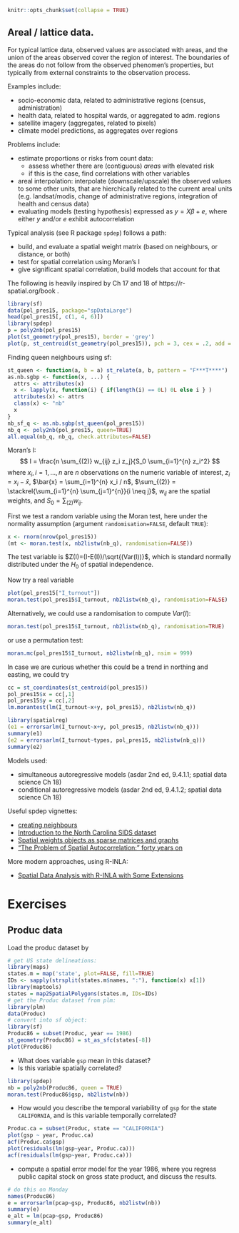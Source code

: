 ```r
knitr::opts_chunk$set(collapse = TRUE)
```

## Areal / lattice data.

For typical lattice data, observed values are associated with
areas, and the union of the areas observed cover the region of
interest. The boundaries of the areas do not follow from the observed
phenomen's properties, but typically from external constraints to
the observation process.

Examples include:

* socio-economic data, related to administrative regions (census, administration)
* health data, related to hospital wards, or aggregated to adm. regions
* satellite imagery (aggregates, related to pixels)
* climate model predictions, as aggregates over regions

Problems include:

* estimate proportions or risks from count data: 
    * assess whether there are (contiguous) _areas_ with elevated risk
    * if this is the case, find correlations with other variables
* areal interpolation: interpolate (downscale/upscale) the observed values to some other units, that are hierchically related to the current areal units (e.g. landsat/modis, change of administrative regions, integration of health and census data)
* evaluating models (testing hypothesis) expressed as $y = X\beta + e$, where either $y$ and/or $e$ exhibit autocorrelation

Typical analysis (see R package `spdep`) follows a path:

* build, and evaluate a spatial weight matrix (based on neighbours, or distance, or both)
* test for spatial correlation using Moran's I
* give significant spatial correlation, build models that account for that


The following is heavily inspired by Ch 17 and 18 of https://r-spatial.org/book .

```r
library(sf)
data(pol_pres15, package="spDataLarge")
head(pol_pres15[, c(1, 4, 6)])
library(spdep)
p = poly2nb(pol_pres15)
plot(st_geometry(pol_pres15), border = 'grey')
plot(p, st_centroid(st_geometry(pol_pres15)), pch = 3, cex = .2, add = TRUE)
```

Finding queen neighbours using sf:
```r
st_queen <- function(a, b = a) st_relate(a, b, pattern = "F***T****")
as.nb.sgbp <- function(x, ...) {
  attrs <- attributes(x)
  x <- lapply(x, function(i) { if(length(i) == 0L) 0L else i } )
  attributes(x) <- attrs
  class(x) <- "nb"
  x
}
nb_sf_q <- as.nb.sgbp(st_queen(pol_pres15))
nb_q <- poly2nb(pol_pres15, queen=TRUE)
all.equal(nb_q, nb_q, check.attributes=FALSE)
```

Moran's I:
$$
I = \frac{n \sum_{(2)} w_{ij} z_i z_j}{S_0 \sum_{i=1}^{n} z_i^2}
$$
where $x_i, i=1, \ldots, n$ are $n$ observations on the numeric variable of interest, $z_i = x_i - \bar{x}$, $\bar{x} = \sum_{i=1}^{n} x_i / n$, $\sum_{(2)} = \stackrel{\sum_{i=1}^{n} \sum_{j=1}^{n}}{i \neq j}$, $w_{ij}$ are the spatial weights, and $S_0 = \sum_{(2)} w_{ij}$. 

First we test a random variable using the Moran test, here under the normality assumption (argument `randomisation=FALSE`, default `TRUE`):

```r
x <- rnorm(nrow(pol_pres15))
(mt <- moran.test(x, nb2listw(nb_q), randomisation=FALSE))
```
The test variable is $Z(I)=(I-E(I))/\sqrt{(Var(I))}$, which is standard normally distributed under the $H_0$ of spatial independence.

Now try a real variable
```r
plot(pol_pres15["I_turnout"])
moran.test(pol_pres15$I_turnout, nb2listw(nb_q), randomisation=FALSE)
```
Alternatively, we could use a randomisation to compute $Var(I)$:
```r
moran.test(pol_pres15$I_turnout, nb2listw(nb_q), randomisation=TRUE)
```

or use a permutation test:
```r
moran.mc(pol_pres15$I_turnout, nb2listw(nb_q), nsim = 999)
```


In case we are curious whether this could be a trend in northing and easting, we could try
```r
cc = st_coordinates(st_centroid(pol_pres15))
pol_pres15$x = cc[,1]
pol_pres15$y = cc[,2]
lm.morantest(lm(I_turnout~x+y, pol_pres15), nb2listw(nb_q))
```

```r
library(spatialreg)
(e1 = errorsarlm(I_turnout~x+y, pol_pres15, nb2listw(nb_q)))
summary(e1)
(e2 = errorsarlm(I_turnout~types, pol_pres15, nb2listw(nb_q)))
summary(e2)
```

Models used:

* simultaneous autoregressive models (asdar 2nd ed, 9.4.1.1; spatial data science Ch 18)
* conditional autoregressive models (asdar 2nd ed, 9.4.1.2; spatial data science Ch 18)

Useful spdep vignettes:

* [creating neighbours](https://cran.r-project.org/web/packages/spdep/vignettes/nb.pdf)
* [Introduction to the North Carolina SIDS dataset](https://cran.r-project.org/web/packages/spdep/vignettes/sids.pdf)
* [Spatial weights objects as sparse matrices and graphs](https://cran.r-project.org/web/packages/spdep/vignettes/nb_igraph.html)
* ["The Problem of Spatial Autocorrelation:" forty years on](https://cran.r-project.org/web/packages/spdep/vignettes/CO69.pdf)

More modern approaches, using R-INLA:

* [Spatial Data Analysis with R-INLA with Some Extensions](https://www.jstatsoft.org/article/view/v063i20)

# Exercises

## Produc data

Load the produc dataset by
```r
# get US state delineations:
library(maps) 
states.m = map('state', plot=FALSE, fill=TRUE)
IDs <- sapply(strsplit(states.m$names, ":"), function(x) x[1])
library(maptools)
states = map2SpatialPolygons(states.m, IDs=IDs)
# get the Produc dataset from plm:
library(plm)
data(Produc)
# convert into sf object:
library(sf)
Produc86 = subset(Produc, year == 1986)
st_geometry(Produc86) = st_as_sfc(states[-8])
plot(Produc86)
```

* What does variable `gsp` mean in this dataset?
* Is this variable spatially correlated?

```r
library(spdep)
nb = poly2nb(Produc86, queen = TRUE)
moran.test(Produc86$gsp, nb2listw(nb))
```

* How would you describe the temporal variability of `gsp` for the state `CALIFORNIA`, and is this variable temporally correlated?

```r
Produc.ca = subset(Produc, state == "CALIFORNIA")
plot(gsp ~ year, Produc.ca)
acf(Produc.ca$gsp)
plot(residuals(lm(gsp~year, Produc.ca)))
acf(residuals(lm(gsp~year, Produc.ca)))
```

* compute a spatial error model for the year 1986, where you regress 
public capital stock on gross state product, and discuss the results.
```r
# do this on Monday
names(Produc86)
e = errorsarlm(pcap~gsp, Produc86, nb2listw(nb))
summary(e)
e_alt = lm(pcap~gsp, Produc86)
summary(e_alt)
```